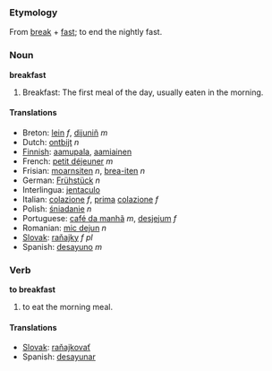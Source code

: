 ===Etymology===
From [[break]] + [[fast]]; to end the nightly fast.

===Noun===
'''breakfast'''

#Breakfast: The first meal of the day, usually eaten in the morning.

====Translations====
*Breton: [[lein]] ''f'', [[dijuniñ]] ''m''
*Dutch: [[ontbijt]] ''n''
*[[Finnish]]: [[aamupala]], [[aamiainen]]
*French: [[petit déjeuner]] ''m''
*Frisian: [[moarnsiten]] ''n'', [[brea-iten]] ''n''
*German: [[Frühstück]] ''n''
*Interlingua: [[jentaculo]]
*Italian: [[colazione]] ''f'', [[prima]] [[colazione]] ''f''
*Polish: [[śniadanie]] ''n''
*Portuguese: [[café da manhã]] ''m'', [[desjejum]] ''f''
*Romanian: [[mic dejun]] ''n''
*[[Slovak]]: [[raňajky]] ''f pl''
*Spanish: [[desayuno]] ''m''

===Verb===
'''to breakfast'''

# to eat the morning meal.

====Translations====
*[[Slovak]]: [[raňajkovať]]
*Spanish: [[desayunar]]